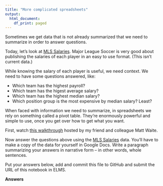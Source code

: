 ```yaml
---
title: "More complicated spreadsheets"
output:
  html_document:
    df_print: paged
---
```


Sometimes we get data that is not already summarized that we need to summarize in order to answer questions. 

Today, let's look at [MLS Salaries](https://docs.google.com/spreadsheets/d/1j-YB7vtpK_TKFI4cySBPk8_jrLhYO1wOmn5QXPRgyoo/edit?usp=sharing). Major League Soccer is very good about publishing the salaries of each player in an easy to use format. (This isn't current data.)

While knowing the salary of each player is useful, we need context. We need to have some questions answered, like: 

* Which team has the highest payroll?
* Which team has the higest average salary?
* Which team has the highest median salary?
* Which position group is the most expensive by median salary? Least?

When faced with information we need to summarize, in spreadsheets we rely on something called a pivot table. They're enormously powerful and simple to use, once you get over how to get what you want. 

First, watch [this walkthrough](https://www.youtube.com/embed/j6mvLcr6c-8) hosted by my friend and colleague Matt Waite.

Now answer the questions above using the [MLS Salaries](https://docs.google.com/spreadsheets/d/1j-YB7vtpK_TKFI4cySBPk8_jrLhYO1wOmn5QXPRgyoo/edit?usp=sharing) data. You'll have to make a copy of the data for yourself in Google Docs. Write a paragraph summarizing your answers in narrative form -- in other words, whole sentences.

Put your answers below, add and commit this file to GitHub and submit the URL of this notebook in ELMS.

**Answers**

